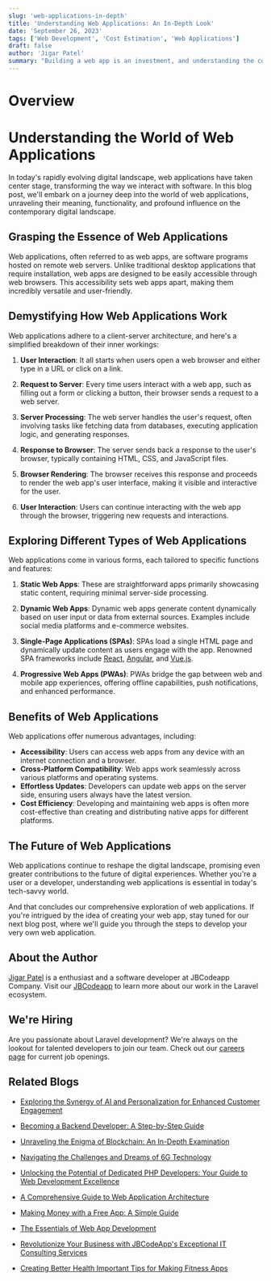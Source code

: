 ```yaml
---
slug: 'web-applications-in-depth'
title: 'Understanding Web Applications: An In-Depth Look'
date: 'September 26, 2023'
tags: ['Web Development', 'Cost Estimation', 'Web Applications']
draft: false
author: 'Jigar Patel'
summary: "Building a web app is an investment, and understanding the costs involved is crucial for planning and budgeting. In this blog post, we'll delve into the various factors that influence the cost of building a web app."
---
```


# Overview

<TOCInline toc={props.toc} exclude="Overview" toHeading={2} defaultimage="" />

# Understanding the World of Web Applications

In today's rapidly evolving digital landscape, web applications have taken center stage, transforming the way we interact with software. In this blog post, we'll embark on a journey deep into the world of web applications, unraveling their meaning, functionality, and profound influence on the contemporary digital landscape.

## Grasping the Essence of Web Applications

Web applications, often referred to as web apps, are software programs hosted on remote web servers. Unlike traditional desktop applications that require installation, web apps are designed to be easily accessible through web browsers. This accessibility sets web apps apart, making them incredibly versatile and user-friendly.

## Demystifying How Web Applications Work

Web applications adhere to a client-server architecture, and here's a simplified breakdown of their inner workings:

1. **User Interaction**: It all starts when users open a web browser and either type in a URL or click on a link.

2. **Request to Server**: Every time users interact with a web app, such as filling out a form or clicking a button, their browser sends a request to a web server.

3. **Server Processing**: The web server handles the user's request, often involving tasks like fetching data from databases, executing application logic, and generating responses.

4. **Response to Browser**: The server sends back a response to the user's browser, typically containing HTML, CSS, and JavaScript files.

5. **Browser Rendering**: The browser receives this response and proceeds to render the web app's user interface, making it visible and interactive for the user.

6. **User Interaction**: Users can continue interacting with the web app through the browser, triggering new requests and interactions.

## Exploring Different Types of Web Applications

Web applications come in various forms, each tailored to specific functions and features:

1. **Static Web Apps**: These are straightforward apps primarily showcasing static content, requiring minimal server-side processing.

2. **Dynamic Web Apps**: Dynamic web apps generate content dynamically based on user input or data from external sources. Examples include social media platforms and e-commerce websites.

3. **Single-Page Applications (SPAs)**: SPAs load a single HTML page and dynamically update content as users engage with the app. Renowned SPA frameworks include [React](https://react.dev/), [Angular](https://angular.io/), and [Vue.js](https://vuejs.org/).

4. **Progressive Web Apps (PWAs)**: PWAs bridge the gap between web and mobile app experiences, offering offline capabilities, push notifications, and enhanced performance.

## Benefits of Web Applications

Web applications offer numerous advantages, including:

- **Accessibility**: Users can access web apps from any device with an internet connection and a browser.
- **Cross-Platform Compatibility**: Web apps work seamlessly across various platforms and operating systems.
- **Effortless Updates**: Developers can update web apps on the server side, ensuring users always have the latest version.
- **Cost Efficiency**: Developing and maintaining web apps is often more cost-effective than creating and distributing native apps for different platforms.

## The Future of Web Applications

Web applications continue to reshape the digital landscape, promising even greater contributions to the future of digital experiences. Whether you're a user or a developer, understanding web applications is essential in today's tech-savvy world.

And that concludes our comprehensive exploration of web applications. If you're intrigued by the idea of creating your web app, stay tuned for our next blog post, where we'll guide you through the steps to develop your very own web application.

## About the Author

[Jigar Patel](https://expertlaravel.com) is a
enthusiast and a software developer at JBCodeapp Company. Visit our [JBCodeapp](https://jbcodeapp.com) to learn more about our work in the Laravel ecosystem.

## We're Hiring

Are you passionate about Laravel development? We're always on the lookout for talented developers to join our team. Check out our [careers page](https://jbcodeapp.com) for current job openings.

## Related Blogs

- [Exploring the Synergy of AI and Personalization for Enhanced Customer Engagement](ai-powered-personalization-business-elevation)

- [Becoming a Backend Developer: A Step-by-Step Guide](backend-developer-step-by-step-guide)

- [Unraveling the Enigma of Blockchain: An In-Depth Examination](blockchain-demystified-comprehensive-exploration)

- [Navigating the Challenges and Dreams of 6G Technology](challenges-and-dreams-of-6g-technology)

- [Unlocking the Potential of Dedicated PHP Developers: Your Guide to Web Development Excellence](dedicated-php-developers-guide-web-development-excellence)

- [A Comprehensive Guide to Web Application Architecture](comprehensive-guide-web-application-architecture)

- [Making Money with a Free App: A Simple Guide](earn-money-free-app-simple-guide)

- [The Essentials of Web App Development](essentials-of-web-app-development)

- [Revolutionize Your Business with JBCodeApp's Exceptional IT Consulting Services](expert-it-consulting-services-jbcodeapp)

- [Creating Better Health Important Tips for Making Fitness Apps](fitness-app-development-tips)
